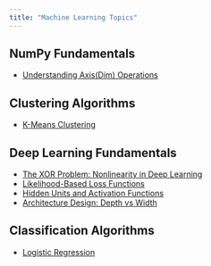```yaml
---
title: "Machine Learning Topics"
---
```


## NumPy Fundamentals

- [Understanding Axis(Dim) Operations](axis.qmd)

## Clustering Algorithms

- [K-Means Clustering](kmeans.ipynb)

## Deep Learning Fundamentals

- [The XOR Problem: Nonlinearity in Deep Learning](xor-deep-learning.ipynb)
- [Likelihood-Based Loss Functions](likelihood-loss-functions.ipynb)
- [Hidden Units and Activation Functions](activation-functions.qmd)
- [Architecture Design: Depth vs Width](architecture-design.qmd)

## Classification Algorithms

- [Logistic Regression](logistic_regression.qmd)
